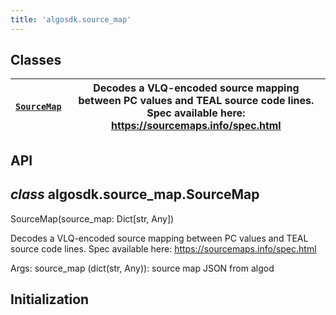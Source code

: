 ```yaml
---
title: 'algosdk.source_map'
---
```


<a id='module-algosdk.source_map'></a>

<a id='algosdk-source-map'></a>

<a id='module-contents'></a>

<a id='classes'></a>

## Classes

| [`SourceMap`](#algosdk.source_map.SourceMap) | Decodes a VLQ-encoded source mapping between PC values and TEAL source code lines.<br/>Spec available here: https://sourcemaps.info/spec.html |
| -------------------------------------------- | --------------------------------------------------------------------------------------------------------------------------------------------- |

<a id='api'></a>

## API

<a id='algosdk.source_map.SourceMap'></a>

## _class_ algosdk.source_map.SourceMap

SourceMap(source_map: Dict[str, Any])

Decodes a VLQ-encoded source mapping between PC values and TEAL source code lines.
Spec available here: https://sourcemaps.info/spec.html

Args:
source_map (dict(str, Any)): source map JSON from algod

## Initialization

